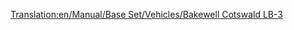 [[Translation:en/Manual/Base Set/Vehicles/Bakewell Cotswald LB-3]]
{{hu/Navbox Légi járművek}}
{{hu/Repülőgépek|Name=Bakewell Cotswald LB-3
|Image=[[File:en/DouglasDC-3Dakota.png|Bakewell Cotswald]]
|Cost=30,761 (61,522)
|Speed=473 km/h (296 MPH)
|Annual=2,756 (5,512)
|Designed=1934
|Lifespan=30
|Capacity=30 utas és 6 csomag levél
|Description=A Bakewell Cotswald LB-3 repülőgép kis repülőgép, kis repülőterekre tervezték.
|Real-life=[http://www.aerofriends.hu/repules-tortenet/douglas-dc-3-i-resz DC-3 Dakota]
}}